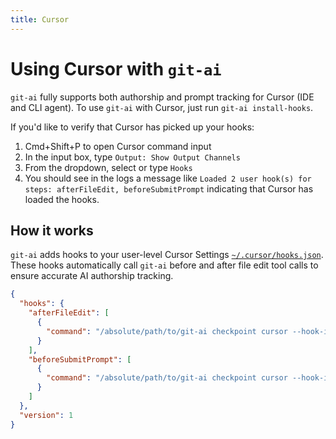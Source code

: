 ```yaml
---
title: Cursor
---
```


# Using Cursor with `git-ai`

`git-ai` fully supports both authorship and prompt tracking for Cursor (IDE and CLI agent). To use `git-ai` with Cursor, just run `git-ai install-hooks`.

If you'd like to verify that Cursor has picked up your hooks: 

1. Cmd+Shift+P to open Cursor command input
2. In the input box, type `Output: Show Output Channels`
3. From the dropdown, select or type `Hooks`
4. You should see in the logs a message like `Loaded 2 user hook(s) for steps: afterFileEdit, beforeSubmitPrompt` indicating that Cursor has loaded the hooks.

## How it works

`git-ai` adds hooks to your user-level Cursor Settings [`~/.cursor/hooks.json`](https://cursor.com/docs/agent/hooks). These hooks automatically call `git-ai` before and after file edit tool calls to ensure accurate AI authorship tracking.

```json
{
  "hooks": {
    "afterFileEdit": [
      {
        "command": "/absolute/path/to/git-ai checkpoint cursor --hook-input stdin"
      }
    ],
    "beforeSubmitPrompt": [
      {
        "command": "/absolute/path/to/git-ai checkpoint cursor --hook-input stdin"
      }
    ]
  },
  "version": 1
}
```
